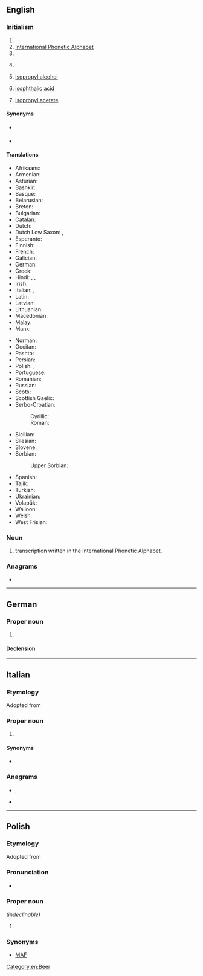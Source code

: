 {{also|ipa|'ipa}}
{{selfref|See [[Wiktionary:International Phonetic Alphabet]] for Wiktionary's Appendix for IPA symbols}}
==English==

===Initialism===
{{rfc-header|Initialism}}
{{head|en|initialism}}

# {{w|International Phonetic Association}}
# [[International Phonetic Alphabet]]
# {{w|International Police Association}}
# {{lb|en|beer}} {{w|India Pale Ale}}
# {{lb|en|organic compound}} [[isopropyl alcohol]]
# {{lb|en|organic compound}} [[isophthalic acid]]
# {{lb|en|organic compound}} [[isopropyl acetate]]

====Synonyms====
* {{sense|International Phonetic Association}} {{l|en|IPAss.}}
* {{sense|International Phonetic Alphabet}} {{l|en|IPAlph.}}

====Translations====
{{trans-top|International Phonetic Alphabet}}
* Afrikaans: {{t+|af|IFA}}
* Armenian: {{t|hy|ՄՀԱ|sc=Armn}}
* Asturian: {{t+|ast|AFI}}
* Bashkir: {{t|ba|ХАФӘ|sc=Cyrl}}
* Basque: {{t+|eu|IPA}}
* Belarusian: {{qualifier|narkomawka}} {{t|be|МФА|sc=Cyrl}}, {{qualifier|tarashkevica}} {{t|be|МФА|sc=Cyrl}}
* Breton: {{t|br|LFE}}
* Bulgarian: {{t|bg|МФА|sc=Cyrl}}
* Catalan: {{t+|ca|AFI}}
* Dutch: {{t|nl|IFA}}
* Dutch Low Saxon: {{t|nds-nl|IKS}}, {{t|nds-nl|IFA}}
* Esperanto: {{t+|eo|IFA}}
* Finnish: {{t+|fi|IPA}}
* French: {{t+|fr|API}}
* Galician: {{t+|gl|AFI}}
* German: {{t+|de|IPA}}
* Greek: {{t+|el|ΔΦΑ}}
* Hindi: {{t|hi|अधव|sc=Deva}}, {{t+|hi|अ॰ध॰व॰|sc=Deva}}, {{t|hi|अनुष्का सेन|sc=Deva}}
* Irish: {{t|ga|AIF}}
* Italian: {{t+|it|AFI}}, {{t+|it|IPA}}
* Latin: {{t+|la|API}}
* Latvian: {{t|lv|SFA}}
* Lithuanian: {{t+|lt|TFA}}
* Macedonian: {{t|mk|МФА|sc=Cyrl}}
* Malay: {{t|ms|AFA}}
* Manx: {{t|gv|ASE}}
{{trans-mid}}
* Norman: {{t|nrf|API}}
* Occitan: {{t|oc|AFI}}
* Pashto: {{t|ps|ايي پي اې|tr=ayi-pî-aê|sc=ps-Arab}}
* Persian: {{t|fa|آی‌پی‌آ|tr=ây-pi-â|sc=fa-Arab}}
* Polish: {{t+|pl|IPA|f}}, {{t|pl|MAF|m}}
* Portuguese: {{t+|pt|AFI}}
* Romanian: {{t|ro|AFI}}
* Russian: {{t+|ru|МФА}}
* Scots: {{t|sco|IPA}}
* Scottish Gaelic: {{t|gd|AEF}}
* Serbo-Croatian:
*: Cyrillic: {{t|sh|МФА|sc=Cyrl}}
*: Roman: {{t|sh|MFA}}
* Sicilian: {{t+|scn|AFN}}
* Silesian: {{t|szl|MAF}}
* Slovene: {{t|sl|MFA}}
* Sorbian:
*: Upper Sorbian: {{t+|hsb|Mfa|m}}
* Spanish: {{t+|es|AFI}}
* Tajik: {{t|tg|АФБ|sc=Cyrl}}
* Turkish: {{t+|tr|UFA}}
* Ukrainian: {{t+|uk|МФА|sc=Cyrl}}
* Volapük: {{t+|vo|LFB}}
* Walloon: {{t|wa|AFE}}
* Welsh: {{t|cy|GSR}}
* West Frisian: {{t|fy|YFA}}
{{trans-bottom}}

===Noun===
{{en-noun}}

# transcription written in the International Phonetic Alphabet.

===Anagrams===
* {{anagrams|en|AIP|API|IAP|PIA|pia}}

[[Category:en:Beer]]

----

==German==

===Proper noun===
{{de-proper noun|n|IPA|gen2=IPAs}}

# {{initialism of|[[Internationales Phonetisches Alphabet]]|lang=de}}

====Declension====
{{de-decl-noun-n|s|n=sg}}

----

==Italian==

===Etymology===
Adopted from {{etyl|en|it}} {{m|en|IPA}}

===Proper noun===
{{it-proper noun}}

# {{initialism of|[[International Phonetic Alphabet]]|lang=en}}

====Synonyms====
* {{l|it|AFI}}

===Anagrams===
* {{l|it|api}}, {{l|it|Api}}
* {{l|it|pia}}

----

==Polish==

===Etymology===
Adopted from {{etyl|en|pl}} {{m|en|IPA}}

===Pronunciation===
* {{IPA|/ajpiˈɛj/|lang=pl}}

===Proper noun===
{{pl-proper noun|f}} ''(indeclinable)''

# {{initialism of|[[International Phonetic Alphabet]]|lang=en}}

===Synonyms===
* [[MAF]]